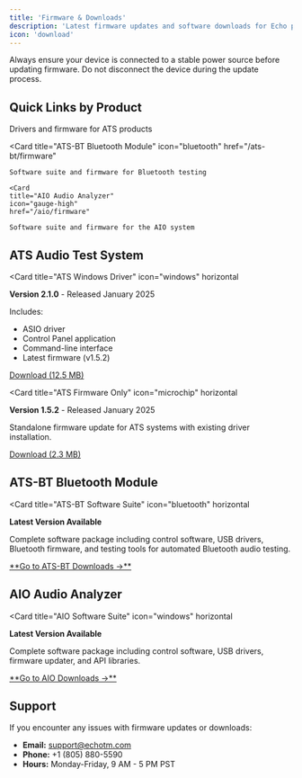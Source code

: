 ```yaml
---
title: 'Firmware & Downloads'
description: 'Latest firmware updates and software downloads for Echo products'
icon: 'download'
---
```


<Warning>
Always ensure your device is connected to a stable power source before updating firmware. Do not disconnect the device during the update process.
</Warning>

## Quick Links by Product

<CardGroup cols={3}>
  <Card
    title="ATS Audio Test System"
    icon="microchip"
    href="#ats-audio-test-system"
  >
    Drivers and firmware for ATS products
  </Card>

  <Card
    title="ATS-BT Bluetooth Module"
    icon="bluetooth"
    href="/ats-bt/firmware"
  >
    Software suite and firmware for Bluetooth testing
  </Card>

    <Card
    title="AIO Audio Analyzer"
    icon="gauge-high"
    href="/aio/firmware"
  >
    Software suite and firmware for the AIO system
  </Card>
</CardGroup>

## ATS Audio Test System

<Card
  title="ATS Windows Driver"
  icon="windows"
  horizontal
>
  **Version 2.1.0** - Released January 2025

  Includes:
  - ASIO driver
  - Control Panel application
  - Command-line interface
  - Latest firmware (v1.5.2)

  [Download (12.5 MB)](https://www.echotm.com/downloads/ats-windows-driver.exe)
</Card>

<Card
  title="ATS Firmware Only"
  icon="microchip"
  horizontal
>
  **Version 1.5.2** - Released January 2025

  Standalone firmware update for ATS systems with existing driver installation.

  [Download (2.3 MB)](https://www.echotm.com/downloads/ats-firmware.bin)
</Card>

## ATS-BT Bluetooth Module

<Card
  title="ATS-BT Software Suite"
  icon="bluetooth"
  horizontal
>
  **Latest Version Available**

  Complete software package including control software, USB drivers, Bluetooth firmware, and testing tools for automated Bluetooth audio testing.

  <a href="/ats-bt/firmware">
    **Go to ATS-BT Downloads →**
  </a>
</Card>

## AIO Audio Analyzer

<Card
  title="AIO Software Suite"
  icon="windows"
  horizontal
>
  **Latest Version Available**

  Complete software package including control software, USB drivers, firmware updater, and API libraries.

  <a href="/aio/firmware">
    **Go to AIO Downloads →**
  </a>
</Card>

## Support

If you encounter any issues with firmware updates or downloads:

- **Email:** support@echotm.com
- **Phone:** +1 (805) 880-5590
- **Hours:** Monday-Friday, 9 AM - 5 PM PST
